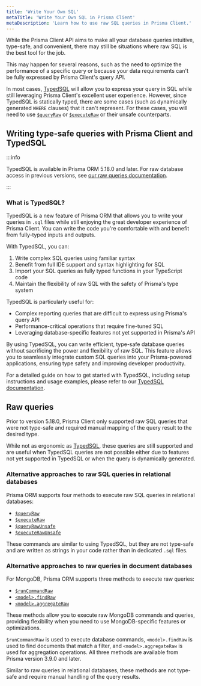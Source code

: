```yaml
---
title: 'Write Your Own SQL'
metaTitle: 'Write Your Own SQL in Prisma Client'
metaDescription: 'Learn how to use raw SQL queries in Prisma Client.'
---
```


While the Prisma Client API aims to make all your database queries intuitive, type-safe, and convenient, there may still be situations where raw SQL is the best tool for the job.

This may happen for several reasons, such as the need to optimize the performance of a specific query or because your data requirements can't be fully expressed by Prisma Client's query API.

In most cases, [TypedSQL](#writing-type-safe-queries-with-prisma-client-and-typedsql) will allow you to express your query in SQL while still leveraging Prisma Client's excellent user experience. However, since TypedSQL is statically typed, there are some cases (such as dynamically generated `WHERE` clauses) that it can't represent. For these cases, you will need to use [`$queryRaw`](/orm/prisma-client/using-raw-sql/raw-queries#queryraw) or [`$executeRaw`](/orm/prisma-client/using-raw-sql/raw-queries#executeraw) or their unsafe counterparts.

## Writing type-safe queries with Prisma Client and TypedSQL

:::info

TypedSQL is available in Prisma ORM 5.18.0 and later. For raw database access in previous versions, see [our raw queries documentation](/orm/prisma-client/using-raw-sql/raw-queries).

:::

### What is TypedSQL?

TypedSQL is a new feature of Prisma ORM that allows you to write your queries in `.sql` files while still enjoying the great developer experience of Prisma Client. You can write the code you're comfortable with and benefit from fully-typed inputs and outputs.

With TypedSQL, you can:

1. Write complex SQL queries using familiar syntax
2. Benefit from full IDE support and syntax highlighting for SQL
3. Import your SQL queries as fully typed functions in your TypeScript code
4. Maintain the flexibility of raw SQL with the safety of Prisma's type system

TypedSQL is particularly useful for:

- Complex reporting queries that are difficult to express using Prisma's query API
- Performance-critical operations that require fine-tuned SQL
- Leveraging database-specific features not yet supported in Prisma's API

By using TypedSQL, you can write efficient, type-safe database queries without sacrificing the power and flexibility of raw SQL. This feature allows you to seamlessly integrate custom SQL queries into your Prisma-powered applications, ensuring type safety and improving developer productivity.

For a detailed guide on how to get started with TypedSQL, including setup instructions and usage examples, please refer to our [TypedSQL documentation](/orm/prisma-client/using-raw-sql/typedsql).

## Raw queries

Prior to version 5.18.0, Prisma Client only supported raw SQL queries that were not type-safe and required manual mapping of the query result to the desired type.

While not as ergonomic as [TypedSQL](#writing-type-safe-queries-with-prisma-client-and-typedsql), these queries are still supported and are useful when TypedSQL queries are not possible either due to features not yet supported in TypedSQL or when the query is dynamically generated.

### Alternative approaches to raw SQL queries in relational databases

Prisma ORM supports four methods to execute raw SQL queries in relational databases:

- [`$queryRaw`](/orm/prisma-client/using-raw-sql/raw-queries#queryraw)
- [`$executeRaw`](/orm/prisma-client/using-raw-sql/raw-queries#executeraw)
- [`$queryRawUnsafe`](/orm/prisma-client/using-raw-sql/raw-queries#queryrawunsafe)
- [`$executeRawUnsafe`](/orm/prisma-client/using-raw-sql/raw-queries#executerawunsafe)

These commands are similar to using TypedSQL, but they are not type-safe and are written as strings in your code rather than in dedicated `.sql` files.

### Alternative approaches to raw queries in document databases

For MongoDB, Prisma ORM supports three methods to execute raw queries:

- [`$runCommandRaw`](/orm/prisma-client/using-raw-sql/raw-queries#runcommandraw)
- [`<model>.findRaw`](/orm/prisma-client/using-raw-sql/raw-queries#findraw)
- [`<model>.aggregateRaw`](/orm/prisma-client/using-raw-sql/raw-queries#aggregateraw)

These methods allow you to execute raw MongoDB commands and queries, providing flexibility when you need to use MongoDB-specific features or optimizations.

`$runCommandRaw` is used to execute database commands, `<model>.findRaw` is used to find documents that match a filter, and `<model>.aggregateRaw` is used for aggregation operations. All three methods are available from Prisma version 3.9.0 and later.

Similar to raw queries in relational databases, these methods are not type-safe and require manual handling of the query results.